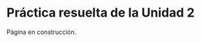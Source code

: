```{=latex}
\thispagestyle{primerapagina}
```

# Práctica resuelta de la Unidad 2

::: en-construccion
Página en construcción.
:::
